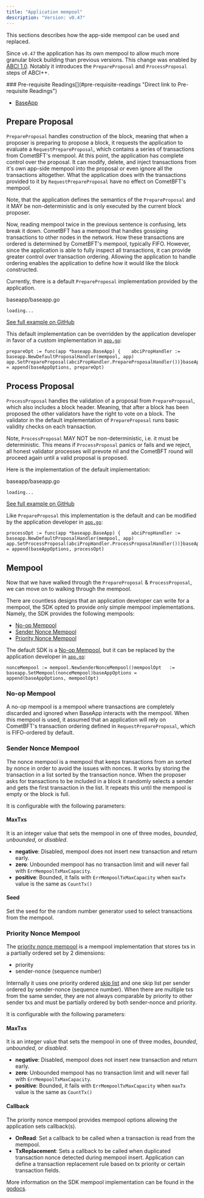 ```yaml
---
title: "Application mempool"
description: "Version: v0.47"
---
```


<Note>
  This sections describes how the app-side mempool can be used and replaced.
</Note>

Since `v0.47` the application has its own mempool to allow much more granular block building than previous versions. This change was enabled by [ABCI 1.0](https://github.com/cometbft/cometbft/blob/v0.37.0/spec/abci). Notably it introduces the `PrepareProposal` and `ProcessProposal` steps of ABCI++.

<Note>
  ### Pre-requisite Readings[​](#pre-requisite-readings "Direct link to Pre-requisite Readings")

  * [BaseApp](/v0.47/learn/advanced/baseapp)
</Note>

## Prepare Proposal[​](#prepare-proposal "Direct link to Prepare Proposal")

`PrepareProposal` handles construction of the block, meaning that when a proposer is preparing to propose a block, it requests the application to evaluate a `RequestPrepareProposal`, which contains a series of transactions from CometBFT's mempool. At this point, the application has complete control over the proposal. It can modify, delete, and inject transactions from it's own app-side mempool into the proposal or even ignore all the transactions altogether. What the application does with the transactions provided to it by `RequestPrepareProposal` have no effect on CometBFT's mempool.

Note, that the application defines the semantics of the `PrepareProposal` and it MAY be non-deterministic and is only executed by the current block proposer.

Now, reading mempool twice in the previous sentence is confusing, lets break it down. CometBFT has a mempool that handles gossiping transactions to other nodes in the network. How these transactions are ordered is determined by CometBFT's mempool, typically FIFO. However, since the application is able to fully inspect all transactions, it can provide greater control over transaction ordering. Allowing the application to handle ordering enables the application to define how it would like the block constructed.

Currently, there is a default `PrepareProposal` implementation provided by the application.

baseapp/baseapp.go

```
loading...
```

[See full example on GitHub](https://github.com/cosmos/cosmos-sdk/blob/v0.47.0-rc1/baseapp/baseapp.go#L868-L916)

This default implementation can be overridden by the application developer in favor of a custom implementation in [`app.go`](/v0.47/build/building-apps/app-go-v2):

```
prepareOpt := func(app *baseapp.BaseApp) {    abciPropHandler := baseapp.NewDefaultProposalHandler(mempool, app)    app.SetPrepareProposal(abciPropHandler.PrepareProposalHandler())}baseAppOptions = append(baseAppOptions, prepareOpt)
```

## Process Proposal[​](#process-proposal "Direct link to Process Proposal")

`ProcessProposal` handles the validation of a proposal from `PrepareProposal`, which also includes a block header. Meaning, that after a block has been proposed the other validators have the right to vote on a block. The validator in the default implementation of `PrepareProposal` runs basic validity checks on each transaction.

Note, `ProcessProposal` MAY NOT be non-deterministic, i.e. it must be deterministic. This means if `ProcessProposal` panics or fails and we reject, all honest validator processes will prevote nil and the CometBFT round will proceed again until a valid proposal is proposed.

Here is the implementation of the default implementation:

baseapp/baseapp.go

```
loading...
```

[See full example on GitHub](https://github.com/cosmos/cosmos-sdk/blob/v0.47.0-rc1/baseapp/baseapp.go#L927-L942)

Like `PrepareProposal` this implementation is the default and can be modified by the application developer in [`app.go`](/v0.47/build/building-apps/app-go-v2):

```
processOpt := func(app *baseapp.BaseApp) {    abciPropHandler := baseapp.NewDefaultProposalHandler(mempool, app)    app.SetProcessProposal(abciPropHandler.ProcessProposalHandler())}baseAppOptions = append(baseAppOptions, processOpt)
```

## Mempool[​](#mempool "Direct link to Mempool")

Now that we have walked through the `PrepareProposal` & `ProcessProposal`, we can move on to walking through the mempool.

There are countless designs that an application developer can write for a mempool, the SDK opted to provide only simple mempool implementations. Namely, the SDK provides the following mempools:

* [No-op Mempool](#no-op-mempool)
* [Sender Nonce Mempool](#sender-nonce-mempool)
* [Priority Nonce Mempool](#priority-nonce-mempool)

The default SDK is a [No-op Mempool](#no-op-mempool), but it can be replaced by the application developer in [`app.go`](/v0.47/build/building-apps/app-go-v2):

```
nonceMempool := mempool.NewSenderNonceMempool()mempoolOpt   := baseapp.SetMempool(nonceMempool)baseAppOptions = append(baseAppOptions, mempoolOpt)
```

### No-op Mempool[​](#no-op-mempool "Direct link to No-op Mempool")

A no-op mempool is a mempool where transactions are completely discarded and ignored when BaseApp interacts with the mempool. When this mempool is used, it assumed that an application will rely on CometBFT's transaction ordering defined in `RequestPrepareProposal`, which is FIFO-ordered by default.

### Sender Nonce Mempool[​](#sender-nonce-mempool "Direct link to Sender Nonce Mempool")

The nonce mempool is a mempool that keeps transactions from an sorted by nonce in order to avoid the issues with nonces. It works by storing the transaction in a list sorted by the transaction nonce. When the proposer asks for transactions to be included in a block it randomly selects a sender and gets the first transaction in the list. It repeats this until the mempool is empty or the block is full.

It is configurable with the following parameters:

#### MaxTxs[​](#maxtxs "Direct link to MaxTxs")

It is an integer value that sets the mempool in one of three modes, *bounded*, *unbounded*, or *disabled*.

* **negative**: Disabled, mempool does not insert new transaction and return early.
* **zero**: Unbounded mempool has no transaction limit and will never fail with `ErrMempoolTxMaxCapacity`.
* **positive**: Bounded, it fails with `ErrMempoolTxMaxCapacity` when `maxTx` value is the same as `CountTx()`

#### Seed[​](#seed "Direct link to Seed")

Set the seed for the random number generator used to select transactions from the mempool.

### Priority Nonce Mempool[​](#priority-nonce-mempool "Direct link to Priority Nonce Mempool")

The [priority nonce mempool](https://github.com/cosmos/cosmos-sdk/blob/main/types/mempool/priority_nonce_spec.md) is a mempool implementation that stores txs in a partially ordered set by 2 dimensions:

* priority
* sender-nonce (sequence number)

Internally it uses one priority ordered [skip list](https://pkg.go.dev/github.com/huandu/skiplist) and one skip list per sender ordered by sender-nonce (sequence number). When there are multiple txs from the same sender, they are not always comparable by priority to other sender txs and must be partially ordered by both sender-nonce and priority.

It is configurable with the following parameters:

#### MaxTxs[​](#maxtxs-1 "Direct link to MaxTxs")

It is an integer value that sets the mempool in one of three modes, *bounded*, *unbounded*, or *disabled*.

* **negative**: Disabled, mempool does not insert new transaction and return early.
* **zero**: Unbounded mempool has no transaction limit and will never fail with `ErrMempoolTxMaxCapacity`.
* **positive**: Bounded, it fails with `ErrMempoolTxMaxCapacity` when `maxTx` value is the same as `CountTx()`

#### Callback[​](#callback "Direct link to Callback")

The priority nonce mempool provides mempool options allowing the application sets callback(s).

* **OnRead**: Set a callback to be called when a transaction is read from the mempool.
* **TxReplacement**: Sets a callback to be called when duplicated transaction nonce detected during mempool insert. Application can define a transaction replacement rule based on tx priority or certain transaction fields.

More information on the SDK mempool implementation can be found in the [godocs](https://pkg.go.dev/github.com/cosmos/cosmos-sdk/types/mempool).
